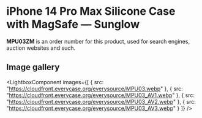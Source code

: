 
# iPhone 14 Pro Max Silicone Case with MagSafe — Sunglow

<Callout type='info' emoji='👉🏻'>**MPU03ZM** is an order number for this product, used for search engines, auction websites and such.</Callout>

## Image gallery

<LightboxComponent
    images={[
      {
        src: "https://cloudfront.everycase.org/everysource/MPU03.webp"
      },
      {
        src: "https://cloudfront.everycase.org/everysource/MPU03_AV1.webp"
      },
      {
        src: "https://cloudfront.everycase.org/everysource/MPU03_AV2.webp"
      },
      {
        src: "https://cloudfront.everycase.org/everysource/MPU03_AV3.webp"
      }
    ]}
  />

